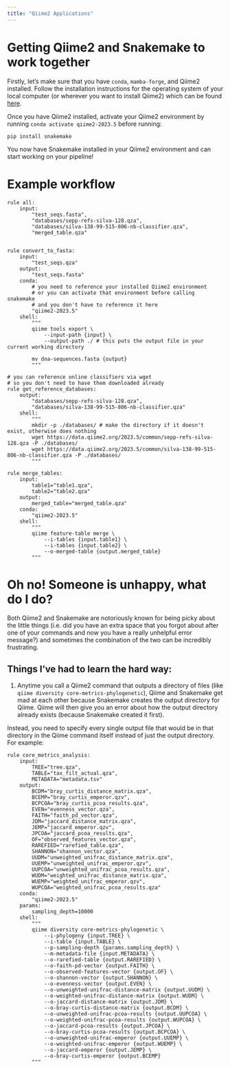 ```yaml
---
title: "Qiime2 Applications"
---
```


# Getting Qiime2 and Snakemake to work together 
Firstly, let's make sure that you have `conda`, `mamba-forge`, and Qiime2 installed. Follow the installation instructions for the operating system of your local computer (or wherever you want to install Qiime2) which can be found [here](https://docs.qiime2.org/2023.5/install/native/).

Once you have Qiime2 installed, activate your Qiime2 environment by running `conda activate qiime2-2023.5` before running:

```
pip install snakemake
```

You now have Snakemake installed in your Qiime2 environment and can start working on your pipeline!

# Example workflow
```snakemake
rule all:
    input:
        "test_seqs.fasta",
        "databases/sepp-refs-silva-128.qza",
        "databases/silva-138-99-515-806-nb-classifier.qza",
        "merged_table.qza"


rule convert_to_fasta:
    input:
        "test_seqs.qza"
    output:
        "test_seqs.fasta"
    conda:
        # you need to reference your installed Qiime2 environment
        # or you can activate that environment before calling snakemake 
        # and you don't have to reference it here 
        "qiime2-2023.5"
    shell:
        """
        qiime tools export \
            --input-path {input} \
            --output-path ./ # this puts the output file in your current working directory
        
        mv dna-sequences.fasta {output}
        """ 

# you can reference online classifiers via wget 
# so you don't need to have them downloaded already
rule get_reference_databases:
    output:
        "databases/sepp-refs-silva-128.qza",
        "databases/silva-138-99-515-806-nb-classifier.qza"
    shell:
        """
        mkdir -p ./databases/ # make the directory if it doesn't exist, otherwise does nothing 
        wget https://data.qiime2.org/2023.5/common/sepp-refs-silva-128.qza -P ./databases/
        wget https://data.qiime2.org/2023.5/common/silva-138-99-515-806-nb-classifier.qza -P ./databases/
        """

rule merge_tables:
    input:
        table1="table1.qza",
        table2="table2.qza"
    output:
        merged_table="merged_table.qza"
    conda:
        "qiime2-2023.5"
    shell:
        """
        qiime feature-table merge \
            --i-tables {input.table1} \
            --i-tables {input.table2} \
            --o-merged-table {output.merged_table}
        """
```

# Oh no! Someone is unhappy, what do I do?
Both Qiime2 and Snakemake are notoriously known for being picky about the little things (i.e. did you have an extra space that you forgot about after one of your commands and now you have a really unhelpful error message?) and sometimes the combination of the two can be incredibly frustrating.

## Things I've had to learn the hard way:
1. Anytime you call a Qiime2 command that outputs a directory of files (like `qiime diversity core-metrics-phylogenetic`), Qiime and Snakemake get mad at each other because Snakemake creates the output directory for Qiime. Qiime will then give you an error about how the output directory already exists (because Snakemake created it first).

Instead, you need to specify every single output file that would be in that directory in the Qiime command itself instead of just the output directory. For example:
   
```snakemake
rule core_metrics_analysis:
    input:
        TREE="tree.qza",
        TABLE="tax_filt_actual.qza",
        METADATA="metadata.tsv"
    output:
        BCDM="bray_curtis_distance_matrix.qza",
        BCEMP="bray_curtis_emperor.qzv",
        BCPCOA="bray_curtis_pcoa_results.qza",
        EVEN="evenness_vector.qza",
        FAITH="faith_pd_vector.qza",
        JDM="jaccard_distance_matrix.qza",
        JEMP="jaccard_emperor.qzv",
        JPCOA="jaccard_pcoa_results.qza",
        OF="observed_features_vector.qza",
        RAREFIED="rarefied_table.qza",
        SHANNON="shannon_vector.qza",
        UUDM="unweighted_unifrac_distance_matrix.qza",
        UUEMP="unweighted_unifrac_emperor.qzv",
        UUPCOA="unweighted_unifrac_pcoa_results.qza",
        WUDM="weighted_unifrac_distance_matrix.qza",
        WUEMP="weighted_unifrac_emperor.qzv",
        WUPCOA="weighted_unifrac_pcoa_results.qza"
    conda:
        "qiime2-2023.5"
    params:
        sampling_depth=10000
    shell:
        """
        qiime diversity core-metrics-phylogenetic \
            --i-phylogeny {input.TREE} \
            --i-table {input.TABLE} \
            --p-sampling-depth {params.sampling_depth} \
            --m-metadata-file {input.METADATA} \
            --o-rarefied-table {output.RAREFIED} \
            --o-faith-pd-vector {output.FAITH} \
            --o-observed-features-vector {output.OF} \
            --o-shannon-vector {output.SHANNON} \
            --o-evenness-vector {output.EVEN} \
            --o-unweighted-unifrac-distance-matrix {output.UUDM} \
            --o-weighted-unifrac-distance-matrix {output.WUDM} \
            --o-jaccard-distance-matrix {output.JDM} \
            --o-bray-curtis-distance-matrix {output.BCDM} \
            --o-unweighted-unifrac-pcoa-results {output.UUPCOA} \
            --o-weighted-unifrac-pcoa-results {output.WUPCOA} \
            --o-jaccard-pcoa-results {output.JPCOA} \
            --o-bray-curtis-pcoa-results {output.BCPCOA} \
            --o-unweighted-unifrac-emperor {output.UUEMP} \
            --o-weighted-unifrac-emperor {output.WUEMP} \
            --o-jaccard-emperor {output.JEMP} \
            --o-bray-curtis-emperor {output.BCEMP}
        """
```
